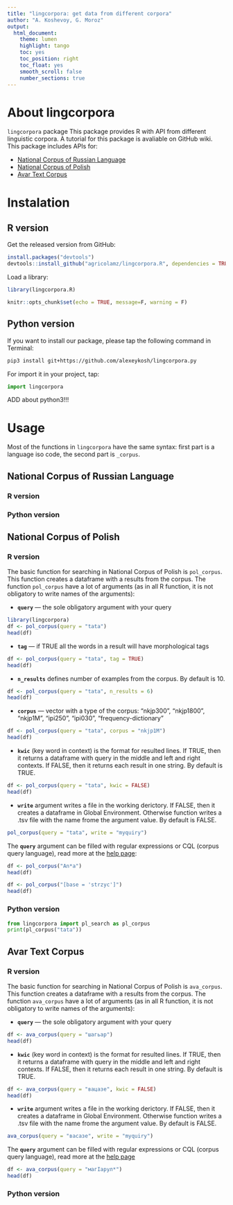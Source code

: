 ```yaml
---
title: "lingcorpora: get data from different corpora"
author: "A. Koshevoy, G. Moroz"
output:
  html_document:
    theme: lumen
    highlight: tango
    toc: yes
    toc_position: right
    toc_float: yes
    smooth_scroll: false
    number_sections: true
---
```


# About lingcorpora
`lingcorpora` package This package provides R with API from different linguistic corpora. A tutorial for this package is avaliable on GitHub wiki. This package includes APIs for:

* [National Corpus of Russian Language](http://www.ruscorpora.ru/)
* [National Corpus of Polish](nkjp.pl)
* [Avar Text Corpus](http://baltoslav.eu/avar/index.php)

# Instalation {.tabset .tabset-fade .tabset-pills}
## R version
Get the released version from GitHub:
```r
install.packages("devtools")
devtools::install_github("agricolamz/lingcorpora.R", dependencies = TRUE)
```

Load a library:
```r
library(lingcorpora.R)
```
```r
knitr::opts_chunk$set(echo = TRUE, message=F, warning = F)
```

## Python version
If you want to install our package, please tap the following command in Terminal:
```bash
pip3 install git+https://github.com/alexeykosh/lingcorpora.py
```

For import it in your project, tap:
```python
import lingcorpora
```

ADD about python3!!!

# Usage
Most of the functions in `lingcorpora` have the same syntax: first part is a language iso code, the second part is `_corpus`.

## National Corpus of Russian Language {.tabset .tabset-fade .tabset-pills}

### R version

### Python version

## National Corpus of Polish {.tabset .tabset-fade .tabset-pills}

### R version
The basic function for searching in National Corpus of Polish is `pol_corpus`. This function creates a dataframe with a results from the corpus. The function `pol_corpus` have a lot of arguments (as in all R function, it is not obligatory to write names of the arguments):

* **`query`** --- the sole obligatory argument with your query
```r
library(lingcorpora)
df <- pol_corpus(query = "tata")
head(df)
```

* **`tag`** --- if TRUE all the words in a result will have morphological tags
```r
df <- pol_corpus(query = "tata", tag = TRUE)
head(df)
```

* **`n_results`** defines number of examples from the corpus. By default is 10.
```r
df <- pol_corpus(query = "tata", n_results = 6)
head(df)
```

* **`corpus`** --- vector with a type of the corpus: "nkjp300", "nkjp1800", "nkjp1M", "ipi250", "ipi030", "frequency-dictionary"
```r
df <- pol_corpus(query = "tata", corpus = "nkjp1M")
head(df)
```

* **`kwic`** (key word in context) is the format for resulted lines. If TRUE, then it returns a dataframe with query in the middle and left and right contexts. If FALSE, then it returns each result in one string. By default is TRUE.
```r
df <- pol_corpus(query = "tata", kwic = FALSE)
head(df)
```
* **`write`** argument writes a file in the working derictory. If FALSE, then it creates a dataframe in Global Environment. Otherwise function writes a .tsv file with the name frome the argument value. By default is FALSE.
```r
pol_corpus(query = "tata", write = "myquiry")
```

The **`query`** argument can be filled with regular expressions or CQL (corpus query language), read more at the [help page](http://nkjp.pl/poliqarp/help/plse3.html#x4-50003):

```r
df <- pol_corpus("An*a")
head(df)
```

```r
df <- pol_corpus("[base = 'strzyc']")
head(df)
```

### Python version
```python
from lingcorpora import pl_search as pl_corpus
print(pl_corpus("tata"))
```

## Avar Text Corpus {.tabset .tabset-fade .tabset-pills}

### R version
The basic function for searching in National Corpus of Polish is `ava_corpus`. This function creates a dataframe with a results from the corpus. The function `ava_corpus` have a lot of arguments (as in all R function, it is not obligatory to write names of the arguments):

* **`query`** --- the sole obligatory argument with your query
```r
df <- ava_corpus(query = "шагьар")
head(df)
```
* **`kwic`** (key word in context) is the format for resulted lines. If TRUE, then it returns a dataframe with query in the middle and left and right contexts. If FALSE, then it returns each result in one string. By default is TRUE.
```r
df <- ava_corpus(query = "вацазе", kwic = FALSE)
head(df)
```
* **`write`** argument writes a file in the working derictory. If FALSE, then it creates a dataframe in Global Environment. Otherwise function writes a .tsv file with the name frome the argument value. By default is FALSE.
```r
ava_corpus(query = "васазе", write = "myquiry")
```

The **`query`** argument can be filled with regular expressions or CQL (corpus query language), read more at the [help page](http://baltoslav.eu/avar/index.php)
```r
df <- ava_corpus(query = "магIарул*")
head(df)
```

### Python version
